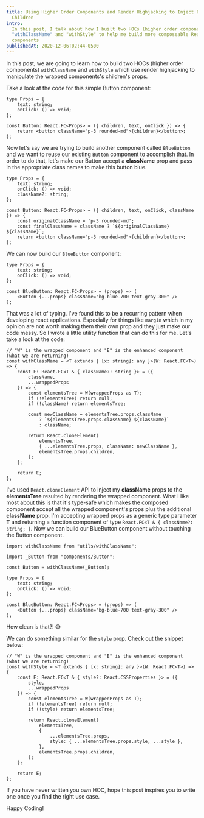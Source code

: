 ```yaml
---
title: Using Higher Order Components and Render Highjacking to Inject Props to
  Children
intro:
  In this post, I talk about how I built two HOCs (higher order components)
  "withClassName" and "withStyle" to help me build more composeable React
  components
publishedAt: 2020-12-06T02:44-0500
---
```


In this post, we are going to learn how to build two HOCs (higher order
components) `withClassName` and `withStyle` which use render highjacking to
manipulate the wrapped components's children's props.

Take a look at the code for this simple Button component:

```tsx
type Props = {
	text: string;
	onClick: () => void;
};

const Button: React.FC<Props> = ({ children, text, onClick }) => {
	return <button className="p-3 rounded-md">{children}</button>;
};
```

Now let's say we are trying to build another component called `BlueButton` and
we want to reuse our existing `Button` component to accomplish that. In order
to do that, let's make our Button accept a **className** prop and pass in the
appropriate class names to make this button blue.

```tsx
type Props = {
	text: string;
	onClick: () => void;
	className?: string;
};

const Button: React.FC<Props> = ({ children, text, onClick, className }) => {
	const originalClassName = 'p-3 rounded-md';
	const finalClassName = className ? `${originalClassName} ${className}`;
	return <button className="p-3 rounded-md">{children}</button>;
};
```

We can now build our `BlueButton` component:

```tsx
type Props = {
	text: string;
	onClick: () => void;
};

const BlueButton: React.FC<Props> = (props) => (
	<Button {...props} className="bg-blue-700 text-gray-300" />
);
```

That was a lot of typing. I've found this to be a recurring pattern when
developing react applications. Especially for things like `margin` which in my
opinion are not worth making them their own prop and they just make our code
messy. So I wrote a little utility function that can do this for me. Let's
take a look at the code:

```tsx
// "W" is the wrapped component and "E" is the enhanced component (what we are returning)
const withClassName = <T extends { [x: string]: any }>(W: React.FC<T>) => {
	const E: React.FC<T & { className?: string }> = ({
		className,
		...wrappedProps
	}) => {
		const elementsTree = W(wrappedProps as T);
		if (!elementsTree) return null;
		if (!className) return elementsTree;

		const newClassName = elementsTree.props.className
			? `${elementsTree.props.className} ${className}`
			: className;

		return React.cloneElement(
			elementsTree,
			{ ...elementsTree.props, className: newClassName },
			elementsTree.props.children,
		);
	};

	return E;
};
```

I've used `React.cloneElement` API to inject my **className** props to the
**elementsTree** resulted by rendering the wrapped component. What I like most
about this is that it's type-safe which makes the composed component accept
all the wrapped component's props plus the additional **className** prop. I'm
accepting wrapped props as a generic type parameter **T** and returning a
function component of type `React.FC<T & { className?: string; }`. Now we can
build our BlueButton component without touching the Button component.

```tsx
import withClassName from "utils/withClassName";

import _Button from "components/Button";

const Button = withClassName(_Button);

type Props = {
	text: string;
	onClick: () => void;
};

const BlueButton: React.FC<Props> = (props) => (
	<Button {...props} className="bg-blue-700 text-gray-300" />
);
```

How clean is that?! 😅

We can do something similar for the `style` prop. Check out the snippet below:

```tsx
// "W" is the wrapped component and "E" is the enhanced component (what we are returning)
const withStyle = <T extends { [x: string]: any }>(W: React.FC<T>) => {
	const E: React.FC<T & { style?: React.CSSProperties }> = ({
		style,
		...wrappedProps
	}) => {
		const elementsTree = W(wrappedProps as T);
		if (!elementsTree) return null;
		if (!style) return elementsTree;

		return React.cloneElement(
			elementsTree,
			{
				...elementsTree.props,
				style: { ...elementsTree.props.style, ...style },
			},
			elementsTree.props.children,
		);
	};

	return E;
};
```

If you have never written you own HOC, hope this post inspires you to write
one once you find the right use case.

Happy Coding!
